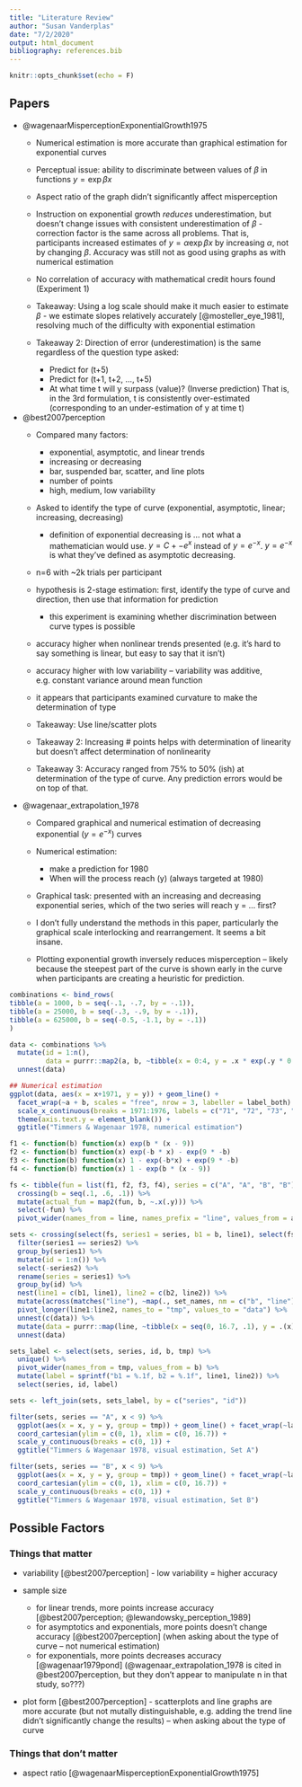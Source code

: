 ```yaml
---
title: "Literature Review"
author: "Susan Vanderplas"
date: "7/2/2020"
output: html_document
bibliography: references.bib
---
```


```r
knitr::opts_chunk$set(echo = F)
```

## Papers

- @wagenaarMisperceptionExponentialGrowth1975
    - Numerical estimation is more accurate than graphical estimation for exponential curves
    - Perceptual issue: ability to discriminate between values of $\beta$ in functions $y = \exp{\beta x}$
    - Aspect ratio of the graph didn't significantly affect misperception
    - Instruction on exponential growth *reduces* underestimation, but doesn't change issues with consistent underestimation of $\beta$ - correction factor is the same across all problems. That is, participants increased estimates of $y = \alpha \exp{\beta x}$ by increasing $\alpha$, not by changing $\beta$. Accuracy was still not as good using graphs as with numerical estimation
    - No correlation of accuracy with mathematical credit hours found (Experiment 1)
  
  - Takeaway: Using a log scale should make it much easier to estimate $\beta$ - we estimate slopes relatively accurately [@mosteller_eye_1981], resolving much of the difficulty with exponential estimation
  - Takeaway 2: Direction of error (underestimation) is the same regardless of the question type asked:
      - Predict for (t+5)
      - Predict for (t+1, t+2, ..., t+5)
      - At what time t will y surpass (value)? (Inverse prediction)
    That is, in the 3rd formulation, t is consistently over-estimated (corresponding to an under-estimation of y at time t)

- @best2007perception
    - Compared many factors:
        - exponential, asymptotic, and linear trends
        - increasing or decreasing
        - bar, suspended bar, scatter, and line plots
        - number of points
        - high, medium, low variability
    - Asked to identify the type of curve (exponential, asymptotic, linear; increasing, decreasing)
        - definition of exponential decreasing is ... not what a mathematician would use. $y = C + -e^x$ instead of $y = e^{-x}$. $y=e^{-x}$ is what they've defined as asymptotic decreasing.
    - n=6 with ~2k trials per participant
    - hypothesis is 2-stage estimation: first, identify the type of curve and direction, then use that information for prediction
        - this experiment is examining whether discrimination between curve types is possible
    - accuracy higher when nonlinear trends presented (e.g. it's hard to say something is linear, but easy to say that it isn't)
    - accuracy higher with low variability -- variability was additive, e.g. constant variance around mean function
    - it appears that participants examined curvature to make the determination of type
    
  - Takeaway: Use line/scatter plots
  - Takeaway 2: Increasing # points helps with determination of linearity but doesn't affect determination of nonlinearity
  - Takeaway 3: Accuracy ranged from 75% to 50% (ish) at determination of the type of curve. Any prediction errors would be on top of that. 
  
- @wagenaar_extrapolation_1978
    - Compared graphical and numerical estimation of decreasing exponential ($y = e^{-x}$) curves
    - Numerical estimation:
        - make a prediction for 1980
        - When will the process reach (y) (always targeted at 1980)
    - Graphical task: presented with an increasing and decreasing exponential series, which of the two series will reach y = ... first?
    
    - I don't fully understand the methods in this paper, particularly the graphical scale interlocking and rearrangement. It seems a bit insane. 
    - Plotting exponential growth inversely reduces misperception -- likely because the steepest part of the curve is shown early in the curve when participants are creating a heuristic for prediction. 
    
```r
combinations <- bind_rows(
tibble(a = 1000, b = seq(-.1, -.7, by = -.1)), 
tibble(a = 25000, b = seq(-.3, -.9, by = -.1)),
tibble(a = 625000, b = seq(-0.5, -1.1, by = -.1))
)

data <- combinations %>%
  mutate(id = 1:n(), 
         data = purrr::map2(a, b, ~tibble(x = 0:4, y = .x * exp(.y * 0:4)))) %>%
  unnest(data)

## Numerical estimation
ggplot(data, aes(x = x+1971, y = y)) + geom_line() + 
  facet_wrap(~a + b, scales = "free", nrow = 3, labeller = label_both) +
  scale_x_continuous(breaks = 1971:1976, labels = c("71", "72", "73", "74", "75", "76")) + 
  theme(axis.text.y = element_blank()) + 
  ggtitle("Timmers & Wagenaar 1978, numerical estimation")

f1 <- function(b) function(x) exp(b * (x - 9))
f2 <- function(b) function(x) exp(-b * x) - exp(9 * -b)
f3 <- function(b) function(x) 1 - exp(-b*x) + exp(9 * -b)
f4 <- function(b) function(x) 1 - exp(b * (x - 9))

fs <- tibble(fun = list(f1, f2, f3, f4), series = c("A", "A", "B", "B"), line = c(1, 2, 1, 2)) %>%
  crossing(b = seq(.1, .6, .1)) %>%
  mutate(actual_fun = map2(fun, b, ~.x(.y))) %>%
  select(-fun) %>%
  pivot_wider(names_from = line, names_prefix = "line", values_from = actual_fun)

sets <- crossing(select(fs, series1 = series, b1 = b, line1), select(fs, series2 = series, b2 = b, line2)) %>%
  filter(series1 == series2) %>%
  group_by(series1) %>%
  mutate(id = 1:n()) %>%
  select(-series2) %>%
  rename(series = series1) %>%
  group_by(id) %>%
  nest(line1 = c(b1, line1), line2 = c(b2, line2)) %>%
  mutate(across(matches("line"), ~map(., set_names, nm = c("b", "line")))) %>%
  pivot_longer(line1:line2, names_to = "tmp", values_to = "data") %>%
  unnest(c(data)) %>%
  mutate(data = purrr::map(line, ~tibble(x = seq(0, 16.7, .1), y = .(x)))) %>%
  unnest(data)

sets_label <- select(sets, series, id, b, tmp) %>%
  unique() %>%
  pivot_wider(names_from = tmp, values_from = b) %>%
  mutate(label = sprintf("b1 = %.1f, b2 = %.1f", line1, line2)) %>%
  select(series, id, label)

sets <- left_join(sets, sets_label, by = c("series", "id"))

filter(sets, series == "A", x < 9) %>%
  ggplot(aes(x = x, y = y, group = tmp)) + geom_line() + facet_wrap(~label) + 
  coord_cartesian(ylim = c(0, 1), xlim = c(0, 16.7)) + 
  scale_y_continuous(breaks = c(0, 1)) + 
  ggtitle("Timmers & Wagenaar 1978, visual estimation, Set A")

filter(sets, series == "B", x < 9) %>%
  ggplot(aes(x = x, y = y, group = tmp)) + geom_line() + facet_wrap(~label) + 
  coord_cartesian(ylim = c(0, 1), xlim = c(0, 16.7)) + 
  scale_y_continuous(breaks = c(0, 1)) + 
  ggtitle("Timmers & Wagenaar 1978, visual estimation, Set B")
```

## Possible Factors
### Things that matter
- variability [@best2007perception] - low variability = higher accuracy

- sample size
  - for linear trends, more points increase accuracy [@best2007perception; @lewandowsky_perception_1989]
  - for asymptotics and exponentials, more points doesn't change accuracy [@best2007perception] (when asking about the type of curve -- not numerical estimation)
  - for exponentials, more points decreases accuracy [@wagenaar1979pond] (@wagenaar_extrapolation_1978 is cited in @best2007perception, but they don't appear to manipulate n in that study, so???)

- plot form [@best2007perception] - scatterplots and line graphs are more accurate (but not mutally distinguishable, e.g. adding the trend line didn't significantly change the results) -- when asking about the type of curve


### Things that don't matter
- aspect ratio [@wagenaarMisperceptionExponentialGrowth1975]

